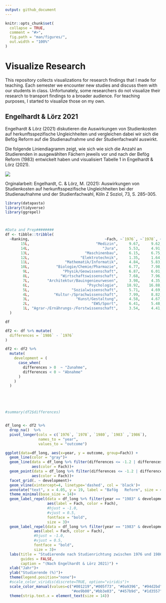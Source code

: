 ```yaml
---
output: github_document
---
```


<!-- README.md is generated from README.Rmd. Please edit that file -->

```r
knitr::opts_chunk$set(
  collapse = TRUE,
  comment = "#>",
  fig.path = "man/figures/",
  out.width = "100%"
)
```

# Visualize Research

<!-- badges: start -->


<!-- badges: end -->

This repository collects visualizations for research findings that I made for teaching. Each semester we encounter new studies and discuss them with our students in class. Unfortunately, some researchers do not visualize their research to transport findings to a broader audience. For teaching purposes, I started to visualize those on my own. 



## Engelhardt & Lörz 2021

Engelhardt & Lörz (2021) diskutieren die Auswirkungen von Studienkosten auf herkunftsspezifische Ungleichheiten und vergleichen dabei wir sich die Befög Reform auf die Studienaufnahme und der Studienfachwahl auswirkt.

Die folgende Liniendiagramm zeigt, wie sich wie sich die Anzahl an Studierenden in ausgewählten Fächern jeweils vor und nach der Befög Reform (1983) entwickelt haben und visualisiert Tabelle 1 in Engelhardt & Lörz (2021). 

![](man/figures/Engelhardt_Lörz_2021.png)

Orginalarbeit: Engelhardt, C. & Lörz, M. (2021): Auswirkungen von Studienkosten auf herkunftsspezifische Ungleichheiten bei der Studienaufnahme und der Studienfachwahl, Köln Z Soziol, 73, S. 285–305.

```r
library(datapasta)
library(tidyverse)
library(ggrepel)



#Data and Prep########
df <- tibble::tribble(
  ~Ranking,                                  ~Fach, ~`1976`, ~`1978`, ~`1980`, ~`1983`, ~`1986`,
       15L,                              "Medizin",     9.67,     9.62,     9.22,     13.7,    15.12,
       14L,                                 "Jura",     5.53,     4.91,     5.25,     4.32,     3.61,
       13L,                         "Maschinenbau",     6.15,     6.75,      8.3,     6.15,     5.99,
       12L,                       "Elektrotechnik",     1.35,     1.64,     1.32,     1.23,      1.3,
       11L,                "Mathematik/Informatik",     4.84,     5.83,     5.49,     3.09,     3.59,
       10L,            "Biologie/Chemie/Pharmazie",     6.77,     7.98,     8.46,     6.97,     7.02,
        9L,               "Physik/Geowissenschaft",     6.87,     6.01,      6.2,     6.96,     7.67,
        8L,              "Wirtschaftswissenschaft",     7.68,     7.96,     8.42,     1.21,    12.46,
        7L,        "Architektur/Bauingenieurwesen",     3.98,     4.35,     3.76,     3.28,     3.37,
        6L,                          "Psychologie",    18.92,    16.88,    15.27,    11.78,    10.78,
        5L,                   "Sozialwissenschaft",     5.71,     4.69,     6.28,     9.26,     8.77,
        4L,           "Kultur-/Sprachwissenschaft",     7.99,     8.82,     8.15,     7.45,     7.83,
        3L,                     "Kunst/Gestaltung",     4.58,     4.67,     4.64,     4.86,      5.7,
        2L,                            "EWS/Sport",     6.41,     5.48,     5.58,     6.05,     3.96,
        1L, "Agrar-/Ernährungs-/Forstwissenschaft",     3.54,     4.41,     3.66,     2.81,     2.82
  )

df

df2 <- df %>% mutate(
  differences = `1986` - `1976`
)

df2 <- df2 %>% 
  mutate(
    development = (
      case_when(
        differences > 0  ~ "Zunahme",
        differences < 0 ~ "Abnahme"
      )
    )
  )





#summary(df2$differences)


df_long <- df2 %>% 
  drop_na()  %>% 
  pivot_longer(cols = c(`1976`, `1978`, `1980`, `1983` ,`1986`), 
               names_to = "year", 
               values_to = "outcome")

```

```r
ggplot(data=df_long, aes(x=year, y = outcome, group=Fach)) +
  geom_line(color = "gray")+
  geom_line(data = df_long %>% filter(differences <= -1.2 | differences > 1),
            aes(color = Fach))+
  geom_point(data = df_long %>% filter(differences <= -1.2 | differences > 1),
            aes(color = Fach))+
  facet_grid(. ~ development)+
  geom_vline(xintercept=4, linetype='dashed', col = 'black')+
  annotate("text", x = 4.05, y = 19, label = "Bafög   Reform", size = 4)+
  theme_minimal(base_size = 14)+
  geom_label_repel(data = df_long %>% filter(year == "1983" & development == "Zunahme" & differences >= 1),
                   aes(label = Fach, color = Fach),
                   #hjust = -1.0,
                   #vjust = 0.5,
                   fontface = "bold",
                   size = 3)+
  geom_label_repel(data = df_long %>% filter(year == "1983" & development == "Abnahme" & differences <= -1.2),
             aes(label = Fach, color = Fach),
             #hjust = -1.0,
             #vjust = 0.5,
             fontface = "bold",
             size = 3)+
  labs(title = "Studierende nach Studienrichtung zwischen 1976 und 1986",
       guides = FALSE,
       caption = "(Nach Engelhardt & Lörz 2021)") +
  xlab("Jahr")+
  ylab("Studierende (%)")+
  theme(legend.position="none")+
  #scale_color_viridis(discrete=TRUE, option="viridis")+
  scale_color_manual(values=c("#001219","#005f73", "#0a9396", "#94d2bd",
                              "#ee9b00","#bb3e03", "#457b9d", "#1d3557"))+
  theme(strip.text.x = element_text(size = 14))
```


